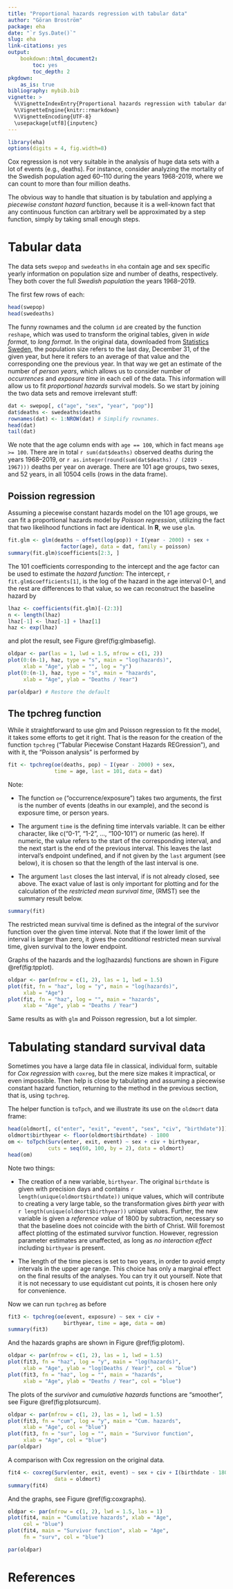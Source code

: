 ```yaml
---
title: "Proportional hazards regression with tabular data"
author: "Göran Broström"
package: eha
date: "`r Sys.Date()`"
slug: eha
link-citations: yes
output: 
    bookdown::html_document2:
        toc: yes
        toc_depth: 2
pkgdown:
    as_is: true
bibliography: mybib.bib
vignette: >
  %\VignetteIndexEntry{Proportional hazards regression with tabular data}
  %\VignetteEngine{knitr::rmarkdown}
  %\VignetteEncoding{UTF-8}
  \usepackage[utf8]{inputenc}
---
```


```r
library(eha)
options(digits = 4, fig.width=8)
```

Cox regression is not very suitable in the analysis of huge data sets with a lot
of events (e.g., deaths). For instance, consider analyzing the mortality of 
the Swedish population aged 60--110 during the years 1968-2019, where we can 
count to more than four million deaths. 

The obvious way to handle that situation is by tabulation and applying a 
*piecewise constant hazard* function, because it is a well-known fact that any 
continuous function can arbitrary well be approximated by a step function, 
simply by taking small enough steps.

# Tabular data

The data sets `swepop` and `swedeaths` in `eha` contain age and sex 
specific yearly information on population size and number of deaths, 
respectively. They both cover the full *Swedish population* the years 1968--2019.

The first few rows of each:

```r
head(swepop)
head(swedeaths)
```

The funny rownames and the column `id` are created by the function `reshape`, 
which was used to transform the original tables, given in *wide format*, to
*long format*. In the original data, downloaded from 
[Statistics Sweden](https://www.scb.se), the population size refers to the last
day, December 31, of the given year, but here it refers to an average of that 
value and the corresponding one the previous year. In that way we get an estimate
of the number of *person years*, which allows us to consider number of 
*occurrences* and *exposure time* in each cell of the data. This information will 
allow us to fit *proportional hazards* survival models. So we start by joining
the two data sets and remove irrelevant stuff:

```r
dat <- swepop[, c("age", "sex", "year", "pop")]
dat$deaths <- swedeaths$deaths
rownames(dat) <- 1:NROW(dat) # Simplify rownames.
head(dat)
tail(dat)
```

We note that the age column ends with `age == 100`, which in fact means 
`age >= 100`. There are in total `r sum(dat$deaths)` observed deaths during the years 
1968--2019, or `r as.integer(round(sum(dat$deaths) / (2019 - 1967)))` deaths per
year on average. There are 101 age groups, two sexes, and 52 years, in all 10504 
cells (rows in the data frame).

## Poission regression

Assuming a piecewise constant hazards model on the 101 age groups, we can fit a 
proportional hazards model by *Poisson regression*, utilizing the fact that two 
likelihood functions in fact are identical. In **R**, we use `glm`.

```r
fit.glm <- glm(deaths ~ offset(log(pop)) + I(year - 2000) + sex + 
                 factor(age), data = dat, family = poisson)
summary(fit.glm)$coefficients[2:3, ]
```

The 101 coefficients corresponding to the intercept and the age factor can be 
used to estimate the *hazard function*: The intercept, `r fit.glm$coefficients[1]`,
is the log of the hazard in the age interval 0-1, and the rest are differences to
that value, so we can reconstruct the baseline hazard by

```r

lhaz <- coefficients(fit.glm)[-(2:3)]
n <- length(lhaz)
lhaz[-1] <- lhaz[-1] + lhaz[1]
haz <- exp(lhaz)
``` 

and plot the result, see Figure \@ref(fig:glmbasefig).

```r
oldpar <- par(las = 1, lwd = 1.5, mfrow = c(1, 2))
plot(0:(n-1), haz, type = "s", main = "log(hazards)", 
     xlab = "Age", ylab = "", log = "y")
plot(0:(n-1), haz, type = "s", main = "hazards", 
     xlab = "Age", ylab = "Deaths / Year")
```


```r
par(oldpar) # Restore the default
```


## The tpchreg function

While it straightforward to use glm and Poisson regression to fit the model, it
takes some efforts to get it right. That is the reason for the creation of
the function `tpchreg` ("Tabular Piecewise Constant Hazards REGression"), and 
with it, the "Poisson analysis" is performed by

```r
fit <- tpchreg(oe(deaths, pop) ~ I(year - 2000) + sex, 
               time = age, last = 101, data = dat)
```

Note:

*   The function `oe` ("occurrence/exposure") takes two arguments, the first 
is the number of events (deaths in our example), and the second is exposure time,
or person years.

*   The argument `time` is the defining time intervals variable. It can be either character, like 
c("0-1", "1-2", ..., "100-101") or numeric (as here). If numeric, the value refers 
to the start of the corresponding interval, and the next start is the end of the
previous interval. This leaves the last interval's endpoint undefined, and if not given
by the `last` argument (see below), it is chosen so that the length of the last interval is 
one.

*   The argument `last` closes the last interval, if is not already closed, see 
above. The exact value of last is only important for plotting and for the calculation 
of the *restricted mean survival time*, (RMST) see the summary result below.

```r
summary(fit)
```

The restricted mean survival time is defined as the integral of the survivor 
function over the given time interval. Note that if the lower limit of the interval
is larger than zero, it gives the *conditional* restricted mean survival time, given 
survival to the lower endpoint.

Graphs of the hazards and the log(hazards) functions are shown in Figure 
\@ref(fig:tpplot).

```r
oldpar <- par(mfrow = c(1, 2), las = 1, lwd = 1.5)
plot(fit, fn = "haz", log = "y", main = "log(hazards)", 
     xlab = "Age")
plot(fit, fn = "haz", log = "", main = "hazards", 
     xlab = "Age", ylab = "Deaths / Year")
```

Same results as with `glm` and Poisson regression, but a lot simpler.

# Tabulating standard survival data

Sometimes you have a large data file in classical, individual form, suitable for
*Cox regression* with `coxreg`, but the mere size makes it impractical, or even
impossible. Then help is close by tabulating and assuming a piecewise constant 
hazard function, returning to the method in the previous section, that is, using
`tpchreg`.

The helper function is `toTpch`, and we illustrate its use on the `oldmort` data
frame:

```r
head(oldmort[, c("enter", "exit", "event", "sex", "civ", "birthdate")])
oldmort$birthyear <- floor(oldmort$birthdate) - 1800
om <- toTpch(Surv(enter, exit, event) ~ sex + civ + birthyear, 
             cuts = seq(60, 100, by = 2), data = oldmort)
head(om)
```
Note two things:

*   The creation of a new variable, `birthyear`. The original `birthdate` is
given with precision days and contains `r length(unique(oldmort$birthdate))` 
unique values, which will contribute to creating a very large table, so the 
transformation gives *birth year* with `r length(unique(oldmort$birthyear))`
unique values. Further, the new variable is given a 
*reference value* of 1800 by subtraction, necessary so that the baseline does
not coincide with the birth of Christ. Will foremost affect plotting of the 
estimated survivor function. However, regression parameter estimates are 
unaffected, as long as *no interaction effect* including `birthyear` is present. 

*   The length of the time pieces is set to two years, in order to avoid empty 
intervals in the upper age range. This choice has only a marginal effect on the
final results of the analyses. You can try it out yourself. Note that it is not 
necessary to use equidistant cut points, it is chosen here only for convenience.

Now we can run `tpchreg` as before

```r
fit3 <- tpchreg(oe(event, exposure) ~ sex + civ + 
                  birthyear, time = age, data = om)
summary(fit3)

```

And the hazards graphs are shown in Figure \@ref(fig:plotom).

```r
oldpar <- par(mfrow = c(1, 2), las = 1, lwd = 1.5)
plot(fit3, fn = "haz", log = "y", main = "log(hazards)", 
     xlab = "Age", ylab = "log(Deaths / Year)", col = "blue")
plot(fit3, fn = "haz", log = "", main = "hazards", 
     xlab = "Age", ylab = "Deaths / Year", col = "blue")
```

The plots of the *survivor* and *cumulative hazards* functions are "smoother", 
see Figure \@ref(fig:plotsurcum).

```r
oldpar <- par(mfrow = c(1, 2), las = 1, lwd = 1.5)
plot(fit3, fn = "cum", log = "y", main = "Cum. hazards", 
     xlab = "Age", col = "blue")
plot(fit3, fn = "sur", log = "", main = "Survivor function", 
     xlab = "Age", col = "blue")
par(oldpar)
```

A comparison with Cox regression on the original data.

```r
fit4 <- coxreg(Surv(enter, exit, event) ~ sex + civ + I(birthdate - 1800), 
               data = oldmort)
summary(fit4)
```

And the graphs, see Figure \@ref(fig:coxgraphs).

```r
oldpar <- par(mfrow = c(1, 2), lwd = 1.5, las = 1)
plot(fit4, main = "Cumulative hazards", xlab = "Age", 
     col = "blue")
plot(fit4, main = "Survivor function", xlab = "Age", 
     fn = "surv", col = "blue")
```

```r
par(oldpar)
```


# References
